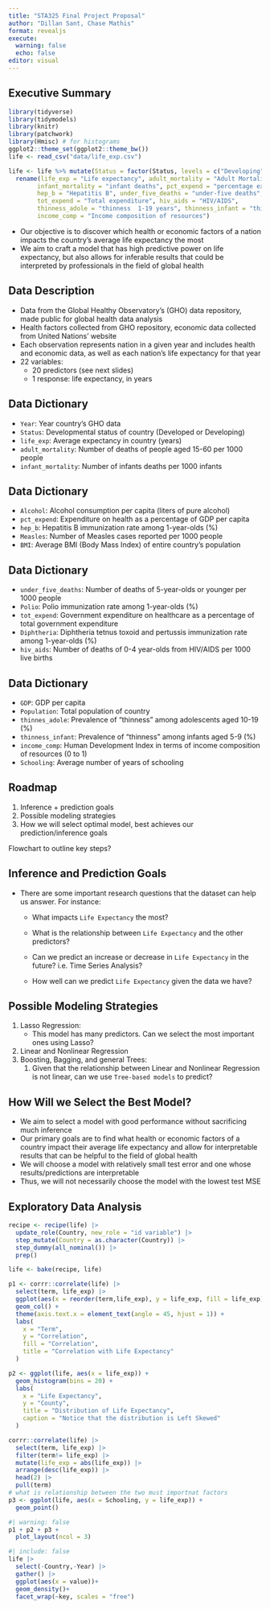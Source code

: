```yaml
---
title: "STA325 Final Project Proposal"
author: "Dillan Sant, Chase Mathis"
format: revealjs
execute: 
  warning: false
  echo: false
editor: visual
---
```


## Executive Summary

```r
library(tidyverse)
library(tidymodels)
library(knitr)
library(patchwork)
library(Hmisc) # for histograms
ggplot2::theme_set(ggplot2::theme_bw())
life <- read_csv("data/life_exp.csv")
```

```r
life <- life %>% mutate(Status = factor(Status, levels = c("Developing", "Developed"))) %>%
  rename(life_exp = "Life expectancy", adult_mortality = "Adult Mortality", 
        infant_mortality = "infant deaths", pct_expend = "percentage expenditure", 
        hep_b = "Hepatitis B", under_five_deaths = "under-five deaths", 
        tot_expend = "Total expenditure", hiv_aids = "HIV/AIDS",
        thinness_adole = "thinness  1-19 years", thinness_infant = "thinness 5-9 years", 
        income_comp = "Income composition of resources") 
```

-   Our objective is to discover which health or economic factors of a nation impacts the country's average life expectancy the most
-   We aim to craft a model that has high predictive power on life expectancy, but also allows for inferable results that could be interpreted by professionals in the field of global health

## Data Description

-   Data from the Global Healthy Observatory's (GHO) data repository, made public for global health data analysis
-   Health factors collected from GHO repository, economic data collected from United Nations' website
-   Each observation represents nation in a given year and includes health and economic data, as well as each nation's life expectancy for that year
-   22 variables:
    -   20 predictors (see next slides)
    -   1 response: life expectancy, in years

## Data Dictionary

-   `Year`: Year country's GHO data
-   `Status`: Developmental status of country (Developed or Developing)
-   `life_exp`: Average expectancy in country (years)
-   `adult_mortality`: Number of deaths of people aged 15-60 per 1000 people
-   `infant_mortality`: Number of infants deaths per 1000 infants

## Data Dictionary

-   `Alcohol`: Alcohol consumption per capita (liters of pure alcohol)
-   `pct_expend`: Expenditure on health as a percentage of GDP per capita
-   `hep_b`: Hepatitis B immunization rate among 1-year-olds (%)
-   `Measles`: Number of Measles cases reported per 1000 people
-   `BMI`: Average BMI (Body Mass Index) of entire country's population

## Data Dictionary

-   `under_five_deaths`: Number of deaths of 5-year-olds or younger per 1000 people
-   `Polio`: Polio immunization rate among 1-year-olds (%)
-   `tot_expend`: Government expenditure on healthcare as a percentage of total government expenditure
-   `Diphtheria`: Diphtheria tetnus toxoid and pertussis immunization rate among 1-year-olds (%)
-   `hiv_aids`: Number of deaths of 0-4 year-olds from HIV/AIDS per 1000 live births

## Data Dictionary

-   `GDP`: GDP per capita
-   `Population`: Total population of country
-   `thinnes_adole`: Prevalence of "thinness" among adolescents aged 10-19 (%)
-   `thinness_infant`: Prevalence of "thinness" among infants aged 5-9 (%)
-   `income_comp`: Human Development Index in terms of income composition of resources (0 to 1)
-   `Schooling`: Average number of years of schooling

## Roadmap

1.  Inference + prediction goals
2.  Possible modeling strategies
3.  How we will select optimal model, best achieves our prediction/inference goals

Flowchart to outline key steps?

## Inference and Prediction Goals

-   There are some important research questions that the dataset can help us answer. For instance:

    -   What impacts `Life Expectancy` the most?

    -   What is the relationship between `Life Expectancy` and the other predictors?

    -   Can we predict an increase or decrease in `Life Expectancy` in the future? i.e. Time Series Analysis?

    -   How well can we predict `Life Expectancy` given the data we have?

## Possible Modeling Strategies

1.  Lasso Regression:
    -   This model has many predictors. Can we select the most important ones using Lasso?
2.  Linear and Nonlinear Regression
3.  Boosting, Bagging, and general Trees:
    1.  Given that the relationship between Linear and Nonlinear Regression is not linear, can we use `Tree-based models` to predict?

## How Will we Select the Best Model?

-   We aim to select a model with good performance without sacrificing much inference
-   Our primary goals are to find what health or economic factors of a country impact their average life expectancy and allow for interpretable results that can be helpful to the field of global health
-   We will choose a model with relatively small test error and one whose results/predictions are interpretable
-   Thus, we will not necessarily choose the model with the lowest test MSE

## Exploratory Data Analysis

```r

recipe <- recipe(life) |> 
  update_role(Country, new_role = "id variable") |> 
  step_mutate(Country = as.character(Country)) |> 
  step_dummy(all_nominal()) |> 
  prep()

life <- bake(recipe, life)

p1 <- corrr::correlate(life) |> 
  select(term, life_exp) |> 
  ggplot(aes(x = reorder(term,life_exp), y = life_exp, fill = life_exp)) + 
  geom_col() + 
  theme(axis.text.x = element_text(angle = 45, hjust = 1)) + 
  labs(
    x = "Term",
    y = "Correlation",
    fill = "Correlation",
    title = "Correlation with Life Expectancy"
  )

p2 <- ggplot(life, aes(x = life_exp)) + 
  geom_histogram(bins = 20) + 
  labs(
    x = "Life Expectancy",
    y = "County",
    title = "Distribution of Life Expectancy",
    caption = "Notice that the distribution is Left Skewed"
  )

corrr::correlate(life) |> 
  select(term, life_exp) |> 
  filter(term!= life_exp) |> 
  mutate(life_exp = abs(life_exp)) |> 
  arrange(desc(life_exp)) |> 
  head(2) |> 
  pull(term)
# what is relationship between the two must importnat factors
p3 <- ggplot(life, aes(x = Schooling, y = life_exp)) + 
  geom_point()
```

```r
#| warning: false
p1 + p2 + p3 + 
  plot_layout(ncol = 3)
```

```r
#| include: false
life |> 
  select(-Country,-Year) |> 
  gather() |> 
  ggplot(aes(x = value))+
  geom_density()+
  facet_wrap(~key, scales = "free")

```
